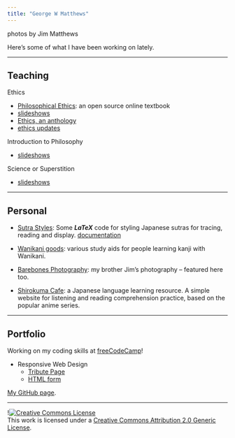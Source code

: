 ```yaml
---
title: "George W Matthews"
--- 
```



<script src="randomPhoto.js"></script>
<div class="photo-credit">photos by Jim Matthews</div>


Here's some of what I have been working on lately.

***

## Teaching 

Ethics

- [Philosophical Ethics](https://gwmatthews.github.io/ethics/): an open source online textbook
- [slideshows](ethics-slides.html)
- [Ethics, an anthology](https://press.rebus.community/intro-to-phil-ethics/){target="_blank"}
- [ethics updates](ethics-updates.html)

Introduction to Philosophy

- [slideshows](philosophy-slides.html)

Science or Superstition

- [slideshows](science-slides.html)



***

## Personal

- [Sutra Styles](https://github.com/gwmatthews/TheFourVows): Some _**LaTeX**_ code for styling Japanese sutras for tracing, reading and display. [documentation](sutra-styles.pdf)

- [Wanikani goods](wanikani.html): various study aids for people learning kanji with Wanikani.

- [Barebones Photography](https://www.barebones-photography.com/): my brother Jim's photography -- featured here too.

<!-- [Romania](https://gwmatthews.github.io/resources/romania.pdf): a photo essay from my first trip.

-->

- [Shirokuma Cafe](https://gwmatthews.github.io/Shirokuma-Cafe): a Japanese language learning resource. A simple website for listening and reading comprehension practice, based on the popular anime series.

***

## Portfolio

Working on my coding skills at [freeCodeCamp](https://www.freecodecamp.org){target="_blank"}!

- Responsive Web Design
  - [Tribute Page](https://gwmatthews.github.io/freeCodeCamp-challenges/responsive-web/01-tribute/index.html)
  - [HTML form](https://gwmatthews.github.io/freeCodeCamp-challenges/responsive-web/02-form/index.html) 
  
[My GitHub page](https://github.com/gwmatthews).
  
***

<footer>!<a rel="license" href="http://creativecommons.org/licenses/by/2.0/"><img alt="Creative Commons License" style="border-width:0" src="https://i.creativecommons.org/l/by/2.0/88x31.png" /></a><br />This work is licensed under a <a rel="license" href="http://creativecommons.org/licenses/by/2.0/">Creative Commons Attribution 2.0 Generic License</a>.</footer>
